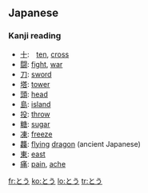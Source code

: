 ==Japanese==
===Kanji reading===
{{ja-kanjireading|rom=tō}}

* [[十]]:　[[ten]], [[cross]]
* [[闘]]: [[fight]], [[war]]
* [[刀]]: [[sword]]
* [[塔]]: [[tower]]
* [[頭]]: [[head]]
* [[島]]: [[island]]
* [[投]]: [[throw]]
* [[糖]]: [[sugar]]
* [[凍]]: [[freeze]]
* [[龘]]: [[flying]] [[dragon]] (ancient Japanese)
* [[東]]: [[east]]
* [[痛]]: [[pain]], [[ache]]

[[fr:とう]]
[[ko:とう]]
[[lo:とう]]
[[tr:とう]]